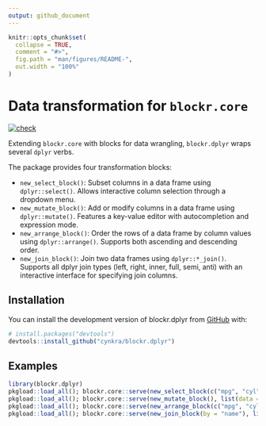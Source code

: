 ```yaml
---
output: github_document
---
```


<!-- README.md is generated from README.Rmd. Please edit that file -->

```r
knitr::opts_chunk$set(
  collapse = TRUE,
  comment = "#>",
  fig.path = "man/figures/README-",
  out.width = "100%"
)
```

# Data transformation for `blockr.core`

<!-- badges: start -->
[![check](https://github.com/cynkra/blockr.dplyr/actions/workflows/check.yaml/badge.svg)](https://github.com/cynkra/blockr.dplyr/actions/workflows/check.yaml)
<!-- badges: end -->

Extending `blockr.core` with blocks for data wrangling, `blockr.dplyr` wraps several `dplyr` verbs.

The package provides four transformation blocks:

- `new_select_block()`: Subset columns in a data frame using `dplyr::select()`. Allows interactive column selection through a dropdown menu.
- `new_mutate_block()`: Add or modify columns in a data frame using `dplyr::mutate()`. Features a key-value editor with autocompletion and expression mode.
- `new_arrange_block()`: Order the rows of a data frame by column values using `dplyr::arrange()`. Supports both ascending and descending order.
- `new_join_block()`: Join two data frames using `dplyr::*_join()`. Supports all dplyr join types (left, right, inner, full, semi, anti) with an interactive interface for specifying join columns.

## Installation

You can install the development version of blockr.dplyr from [GitHub](https://github.com/) with:

``` r
# install.packages("devtools")
devtools::install_github("cynkra/blockr.dplyr")
```

## Examples

```r
library(blockr.dplyr)
pkgload::load_all(); blockr.core::serve(new_select_block(c("mpg", "cyl")), list(data = mtcars))
pkgload::load_all(); blockr.core::serve(new_mutate_block(), list(data = mtcars))
pkgload::load_all(); blockr.core::serve(new_arrange_block(c("mpg", "cyl")), list(data = mtcars))
pkgload::load_all(); blockr.core::serve(new_join_block(by = "name"), list(x = dplyr::band_members, y = dplyr::band_instruments))
```

